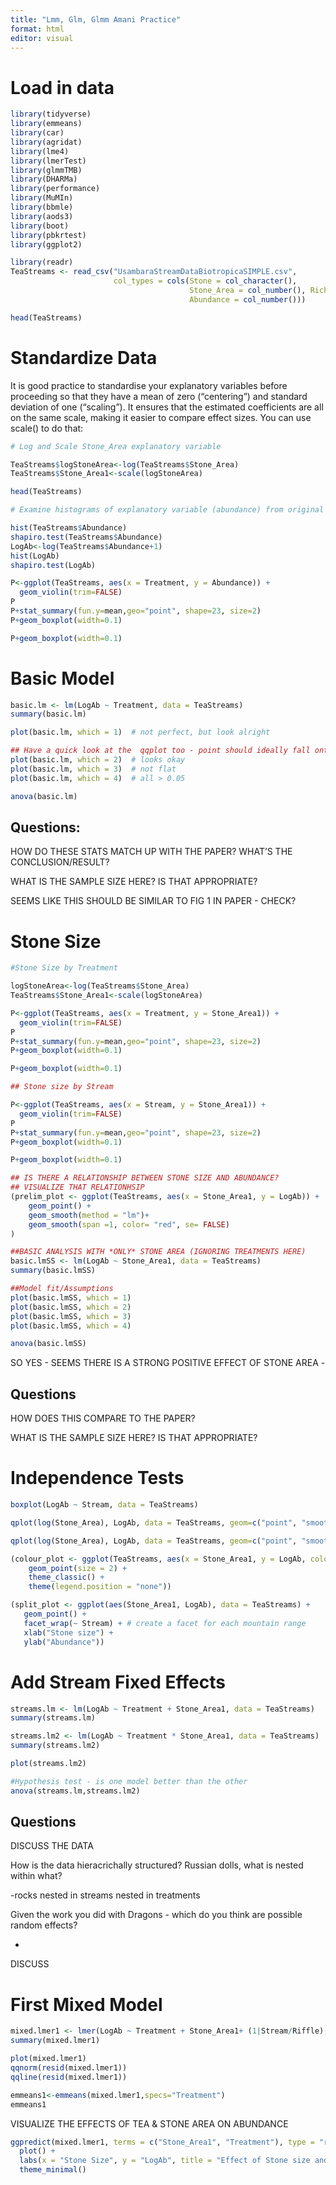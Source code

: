 ```yaml
---
title: "Lmm, Glm, Glmm Amani Practice"
format: html
editor: visual
---
```


# Load in data

```r

library(tidyverse)
library(emmeans)
library(car)
library(agridat)
library(lme4)
library(lmerTest)
library(glmmTMB)
library(DHARMa)
library(performance)
library(MuMIn)
library(bbmle)
library(aods3)
library(boot)
library(pbkrtest)
library(ggplot2)

```

```r

library(readr)
TeaStreams <- read_csv("UsambaraStreamDataBiotropicaSIMPLE.csv", 
                       col_types = cols(Stone = col_character(), 
                                        Stone_Area = col_number(), Richness = col_number(), 
                                        Abundance = col_number()))

head(TeaStreams)

```

# Standardize Data

It is good practice to standardise your explanatory variables before proceeding so that they have a mean of zero (“centering”) and standard deviation of one (“scaling”). It ensures that the estimated coefficients are all on the same scale, making it easier to compare effect sizes. You can use scale() to do that:

```r

# Log and Scale Stone_Area explanatory variable

TeaStreams$logStoneArea<-log(TeaStreams$Stone_Area)
TeaStreams$Stone_Area1<-scale(logStoneArea)

head(TeaStreams)

```

```r

# Examine histograms of explanatory variable (abundance) from original data and log tranformed (normalized) data

hist(TeaStreams$Abundance)
shapiro.test(TeaStreams$Abundance)
LogAb<-log(TeaStreams$Abundance+1)
hist(LogAb)
shapiro.test(LogAb)

```

```r

P<-ggplot(TeaStreams, aes(x = Treatment, y = Abundance)) +
  geom_violin(trim=FALSE)
P
P+stat_summary(fun.y=mean,geo="point", shape=23, size=2)
P+geom_boxplot(width=0.1)

P+geom_boxplot(width=0.1)

```

# Basic Model

```r

basic.lm <- lm(LogAb ~ Treatment, data = TeaStreams)
summary(basic.lm)

```


```r

plot(basic.lm, which = 1)  # not perfect, but look alright

## Have a quick look at the  qqplot too - point should ideally fall onto the diagonal dashed line
plot(basic.lm, which = 2)  # looks okay
plot(basic.lm, which = 3)  # not flat
plot(basic.lm, which = 4)  # all > 0.05

```

```r

anova(basic.lm)

```

## Questions:

HOW DO THESE STATS MATCH UP WITH THE PAPER? WHAT'S THE CONCLUSION/RESULT?

WHAT IS THE SAMPLE SIZE HERE? IS THAT APPROPRIATE?

SEEMS LIKE THIS SHOULD BE SIMILAR TO FIG 1 IN PAPER - CHECK?

# Stone Size

```r
#Stone Size by Treatment

logStoneArea<-log(TeaStreams$Stone_Area)
TeaStreams$Stone_Area1<-scale(logStoneArea)

P<-ggplot(TeaStreams, aes(x = Treatment, y = Stone_Area1)) +
  geom_violin(trim=FALSE)
P
P+stat_summary(fun.y=mean,geo="point", shape=23, size=2)
P+geom_boxplot(width=0.1)

P+geom_boxplot(width=0.1)

```

```r
## Stone size by Stream

P<-ggplot(TeaStreams, aes(x = Stream, y = Stone_Area1)) +
  geom_violin(trim=FALSE)
P
P+stat_summary(fun.y=mean,geo="point", shape=23, size=2)
P+geom_boxplot(width=0.1)

P+geom_boxplot(width=0.1)

```

```r

## IS THERE A RELATIONSHIP BETWEEN STONE SIZE AND ABUNDANCE?
## VISUALIZE THAT RELATIONHSIP
(prelim_plot <- ggplot(TeaStreams, aes(x = Stone_Area1, y = LogAb)) +
    geom_point() +
    geom_smooth(method = "lm")+
    geom_smooth(span =1, color= "red", se= FALSE)
)

```


```r

##BASIC ANALYSIS WITH *ONLY* STONE AREA (IGNORING TREATMENTS HERE)
basic.lmSS <- lm(LogAb ~ Stone_Area1, data = TeaStreams)
summary(basic.lmSS)

##Model fit/Assumptions
plot(basic.lmSS, which = 1)
plot(basic.lmSS, which = 2)
plot(basic.lmSS, which = 3)
plot(basic.lmSS, which = 4)

```


```r

anova(basic.lmSS)

```
SO YES - SEEMS THERE IS A STRONG POSITIVE EFFECT OF STONE AREA - 

## Questions

HOW DOES THIS COMPARE TO THE PAPER?

WHAT IS THE SAMPLE SIZE HERE? IS THAT APPROPRIATE?

# Independence Tests

```r

boxplot(LogAb ~ Stream, data = TeaStreams)  

qplot(log(Stone_Area), LogAb, data = TeaStreams, geom=c("point", "smooth"), method="lm", xlab = "Stone Area", ylab="Abundance", facets=.~Treatment) +theme_bw()

qplot(log(Stone_Area), LogAb, data = TeaStreams, geom=c("point", "smooth"), method="lm", xlab = "Stone Area", ylab="Abundance", facets=.~Stream) +theme_bw()


```

```r

(colour_plot <- ggplot(TeaStreams, aes(x = Stone_Area1, y = LogAb, colour = Stream)) +
    geom_point(size = 2) +
    theme_classic() +
    theme(legend.position = "none"))

```

```r

(split_plot <- ggplot(aes(Stone_Area1, LogAb), data = TeaStreams) + 
   geom_point() + 
   facet_wrap(~ Stream) + # create a facet for each mountain range
   xlab("Stone size") + 
   ylab("Abundance"))

```

# Add Stream Fixed Effects

```r

streams.lm <- lm(LogAb ~ Treatment + Stone_Area1, data = TeaStreams)
summary(streams.lm)

```

```r

streams.lm2 <- lm(LogAb ~ Treatment * Stone_Area1, data = TeaStreams)
summary(streams.lm2)

```

```r

plot(streams.lm2)

```

```r

#Hypothesis test - is one model better than the other
anova(streams.lm,streams.lm2)

```

## Questions
 
DISCUSS THE DATA

How is the data hieracrichally structured? Russian dolls, what is nested within what?

-rocks nested in streams nested in treatments

Given the work you did with Dragons - which do you think are possible random effects?

-

DISCUSS


# First Mixed Model


```r

mixed.lmer1 <- lmer(LogAb ~ Treatment + Stone_Area1+ (1|Stream/Riffle), data = TeaStreams)
summary(mixed.lmer1)

```

```r

plot(mixed.lmer1)
qqnorm(resid(mixed.lmer1))
qqline(resid(mixed.lmer1))

```

```r

emmeans1<-emmeans(mixed.lmer1,specs="Treatment")
emmeans1

```

VISUALIZE THE EFFECTS OF TEA & STONE AREA ON ABUNDANCE

```r

ggpredict(mixed.lmer1, terms = c("Stone_Area1", "Treatment"), type = "random") %>% 
  plot() +
  labs(x = "Stone Size", y = "LogAb", title = "Effect of Stone size and Tea on Macroinverts") + 
  theme_minimal()


```







